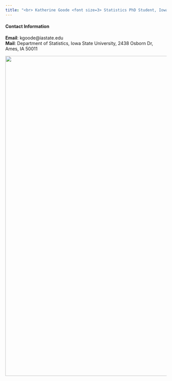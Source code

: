 ```yaml
---
title: "<br> Katherine Goode <font size=3> Statistics PhD Student, Iowa State University</font>"
---
```


#### Contact Information

**Email**: kgoode@iastate.edu  
**Mail**: Department of Statistics, Iowa State University, 2438 Osborn Dr, Ames, IA 50011

<img src="/images/gl.png" width = 1000 />

<br>
<br>
<br>

